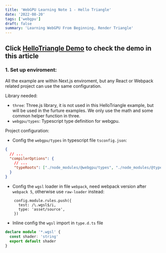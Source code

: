 ```yaml
---
title: 'WebGPU Learning Note 1 - Hello Triangle'
date: '2022-08-20'
tags: ['webgpu']
draft: false
summary: 'Learning WebGPU From Beginning, Render Triangle'
---
```


## Click [HelloTriangle Demo](/examples/HelloTriangle) to check the demo in this article

### 1. Set up enviroment:

All the example are within Next.js enviroment, but any React or Webpack related project can use the same configuration.

Library needed:

- `three`: Three.js library, it is not used in this HelloTriangle example, but will be used in the furture examples. We only use the math and some common helper function in three.
- `webgpu/types`: Typescript type definition for webgpu.

Project configuration:

- Config the `webgpu/types` in typescript file `tsconfig.json`:

```json
{
  // ...
  "compilerOptions": {
    // ...
    "typeRoots": ["./node_modules/@webgpu/types", "./node_modules/@types"]
  }
}
```

- Config the `wgsl` loader in file `webpack`, need webpack version after `webpack 5`, otherwise use `raw-loader` instead:

```javascirpt
    config.module.rules.push({
      test: /\.wgsl$/i,
      type: 'asset/source',
    })
```

- Inline config the `wgsl` import in `type.d.ts` file

```typescript
declare module '*.wgsl' {
  const shader: 'string'
  export default shader
}
```

